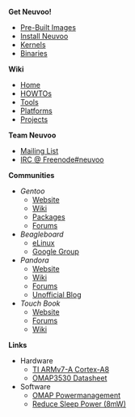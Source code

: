 '''Get Neuvoo!'''
*[[Pre-Built Images]]
*[[Installation|Install Neuvoo]]
*[[Kernels]]
*[[Binaries]]

'''Wiki'''
*[[Home]]
*[[HOWTOs]]
*[[Tools]]
*[[Platforms]]
*[[Projects]]

'''Team Neuvoo'''
*[http://groups.google.com/group/neuvoo Mailing List]
*[http://neuvoo.org:9090/?channels=neuvoo IRC @ Freenode#neuvoo]

'''Communities'''
*''Gentoo''
**[http://www.gentoo.org Website]
**[http://www.gentoo-wiki.com Wiki]
**[http://www.gentoo-portage.com Packages]
**[http://forums.gentoo.org Forums]
*''Beagleboard''
**[http://www.elinux.org/BeagleBoard eLinux]
**[http://groups.google.com/group/beagleboard Google Group]
*''Pandora''
**[http://openpandora.org Website]
**[http://pandorawiki.org/Main_Page Wiki]
**[http://www.gp32x.com/board/index.php?showforum=61 Forums]
**[http://openpandora.wordpress.com/ Unofficial Blog]
*''Touch Book''
**[http://www.alwaysinnovating.com/touchbook/ Website]
**[http://www.alwaysinnovating.com/forums/ Forums]
**[http://www.alwaysinnovating.com/wiki/index.php/Main_Page Wiki]

'''Links'''
*Hardware
**[http://www.arm.com/products/CPUs/ARM_Cortex-A8.html TI ARMv7-A Cortex-A8]
**[http://focus.ti.com/lit/ds/symlink/omap3530.pdf OMAP3530 Datasheet]
*Software
**[http://elinux.org/OMAP_Power_Management OMAP Powermanagement]
**[http://groups.google.com/group/beagleboard/browse_thread/thread/197a8ef6b46cc828 Reduce Sleep Power (8mW)]
